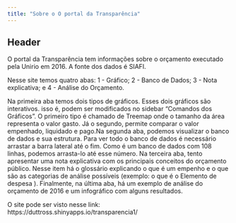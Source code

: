 ```yaml
---
title: "Sobre o O portal da Transparência"
---
```


## Header

O portal da Transparência tem informações sobre o orçamento executado pela Unirio em 2016. A fonte dos dados é SIAFI.

Nesse site temos quatro abas: 1 - Gráfico; 2 - Banco de Dados; 3 - Nota explicativa; e 4 - Análise do Orçamento. 

Na primeira aba temos dois tipos de gráficos. Esses dois gráficos são interativos. isso é, podem ser modificados no sidebar "Comandos dos Gráficos".  O primeiro tipo é chamado de Treemap onde o tamanho da área representa o valor gasto. Já o segundo, permite comparar o valor empenhado, liquidado e pago.Na segunda aba, podemos visualizar o banco de dados e sua estrutura. Para ver todo o banco de dados é necessário arrastar a barra lateral até o fim. Como é um banco de dados com 108 linhas, podemos arrasta-lo até esse número. Na terceira aba, tento apresentar uma nota explicativa com os principais conceitos do orçamento público. Nesse item há o glossário explicando o que é um empenho e o que são as categorias de análise possíveis (exemplo: o que é o Elemento de despesa ). Finalmente, na última aba, há um exemplo de análise do orçamento de 2016 e um infográfico com alguns resultados.


O site pode ser visto nesse link: https://duttross.shinyapps.io/transparencia1/


